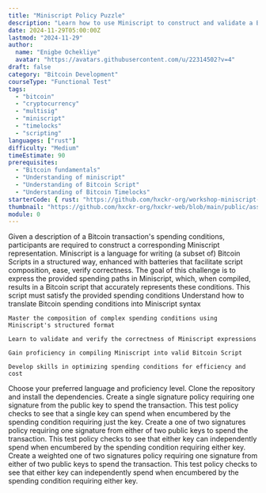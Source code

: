 ```yaml
---
title: "Miniscript Policy Puzzle"
description: "Learn how to use Miniscript to construct and validate a Bitcoin transaction's spending condition."
date: 2024-11-29T05:00:00Z
lastmod: "2024-11-29"
author:
  name: "Enigbe Ochekliye"
  avatar: "https://avatars.githubusercontent.com/u/22314502?v=4"
draft: false
category: "Bitcoin Development"
courseType: "Functional Test"
tags:
  - "bitcoin"
  - "cryptocurrency"
  - "multisig"
  - "miniscript"
  - "timelocks"
  - "scripting"
languages: ["rust"]
difficulty: "Medium"
timeEstimate: 90
prerequisites:
  - "Bitcoin fundamentals"
  - "Understanding of miniscript"
  - "Understanding of Bitcoin Script"
  - "Understanding of Bitcoin Timelocks"
starterCode: { rust: "https://github.com/hxckr-org/workshop-miniscript-policy-puzzle--rs" }
thumbnail: "https://github.com/hxckr-org/hxckr-web/blob/main/public/assets/images/miniscript-puzzle/thumbnail.webp?raw=true"
module: 0
---
```


<ContentBox title="" description="">
  <ChallengeBrief title="Miniscript Policy Puzzle">
    Given a description of a Bitcoin transaction's spending conditions, participants are required to construct a corresponding Miniscript representation. Miniscript is a language for writing (a subset of) Bitcoin Scripts in a structured way, enhanced with batteries that facilitate script composition, ease, verify correctness. The goal of this challenge is to express the provided spending paths in Miniscript, which, when compiled, results in a Bitcoin script that accurately represents these conditions. This script must satisfy the provided spending conditions
  </ChallengeBrief>

  <LearningObjectives title="Learning Objectives">
    Understand how to translate Bitcoin spending conditions into Miniscript syntax

    Master the composition of complex spending conditions using Miniscript's structured format

    Learn to validate and verify the correctness of Miniscript expressions

    Gain proficiency in compiling Miniscript into valid Bitcoin Script

    Develop skills in optimizing spending conditions for efficiency and cost

  </LearningObjectives>

  <Stages>
    <Stage title="Challenge Setup" difficulty="Very Easy" isExpandable={true} initialLines={0}>
      Choose your preferred language and proficiency level.
    </Stage>
    <Stage title="Project Setup" difficulty="Easy" isExpandable={true} initialLines={0}>
      Clone the repository and install the dependencies.
    </Stage>
    <Stage title="Create a Single Signature Policy" difficulty="Medium" isExpandable={true} initialLines={0}>
      Create a single signature policy requiring one signature from the public key to spend the transaction. This test policy checks to see that a single key can spend when encumbered by the spending condition requiring just the key.
    </Stage>
    <Stage title="Create a One of Two Signatures Policy" difficulty="Medium" isExpandable={true} initialLines={0}>
      Create a one of two signatures policy requiring one signature from either of two public keys to spend the transaction. This test policy checks to see that either key can independently spend when encumbered by the spending condition requiring either key.
    </Stage>
    <Stage title="Create a Weighted One of Two Signatures Policy" difficulty="Medium" isExpandable={true} initialLines={0}>
      Create a weighted one of two signatures policy requiring one signature from either of two public keys to spend the transaction. This test policy checks to see that either key can independently spend when encumbered by the spending condition requiring either key.
    </Stage>
  </Stages>
</ContentBox>
